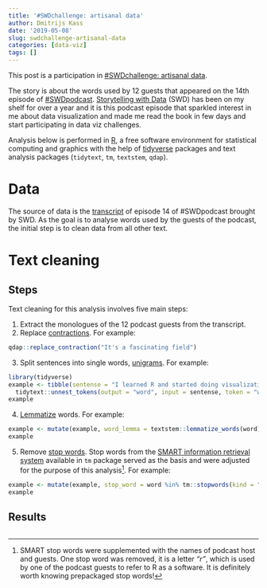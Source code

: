 ```yaml
---
title: '#SWDchallenge: artisanal data'
author: Dmitrijs Kass
date: '2019-05-08'
slug: swdchallenge-artisanal-data
categories: [data-viz]
tags: []
---
```


This post is a participation in [#SWDchallenge: artisanal data](http://www.storytellingwithdata.com/blog/2019/5/1/swdchallenge-artisanal-data).

The story is about the words used by 12 guests that appeared on the 14th episode of [#SWDpodcast](http://www.storytellingwithdata.com/podcast).  [Storytelling with Data](http://www.storytellingwithdata.com/book) (SWD) has been on my shelf for over a year and it is this podcast episode that sparkled interest in me about data visualization and made me read the book in few days and start participating in data viz challenges.

Analysis below is performed in [R](https://www.r-project.org/), a free software environment for statistical computing and graphics with the help of [tidyverse](https://www.tidyverse.org/) packages and text analysis packages (`tidytext`, `tm`, `textstem`, `qdap`).

# Data 

The source of data is the [transcript](https://docs.google.com/document/d/1S2_63MUbvQs7fxWQrcuCNSl03fmDl1Vr3FjNjnbWK14/edit#) of episode 14 of #SWDpodcast brought by SWD. As the goal is to analyse words used by the guests of the podcast, the initial step is to clean data from all other text.

# Text cleaning

## Steps

Text cleaning for this analysis involves five main steps:

1. Extract the monologues of the 12 podcast guests from the transcript.
2. Replace [contractions](https://en.wikipedia.org/wiki/Contraction_(grammar)). For example:

```r
qdap::replace_contraction("It's a fascinating field")
```

3. Split sentences into single words, [unigrams](https://en.wikipedia.org/wiki/N-gram). For example:

```r
library(tidyverse)
example <- tibble(sentense = "I learned R and started doing visualizations in R") %>% 
  tidytext::unnest_tokens(output = "word", input = sentense, token = "words")
example
```

4. [Lemmatize](https://en.wikipedia.org/wiki/Lemmatisation) words. For example:

```r
example <- mutate(example, word_lemma = textstem::lemmatize_words(word))
example
```

5. Remove [stop words](https://en.wikipedia.org/wiki/Stop_words). Stop words from the [SMART information retrieval system](http://www.jmlr.org/papers/volume5/lewis04a/lewis04a.pdf) available in `tm` package served as the basis and were adjusted for the purpose of this analysis[^1]. For example:

```r
example <- mutate(example, stop_word = word %in% tm::stopwords(kind = "SMART"))
example
```


## Results 

```r

```




[^1]: SMART stop words were supplemented with the names of podcast host and guests. One stop word was removed, it is a letter *"r"*, which is used by one of the podcast guests to refer to R as a software. It is definitely worth knowing prepackaged stop words!
